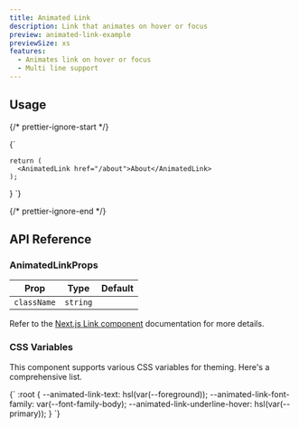 ```yaml
---
title: Animated Link
description: Link that animates on hover or focus
preview: animated-link-example
previewSize: xs
features:
  - Animates link on hover or focus
  - Multi line support
---
```


## Usage

{/* prettier-ignore-start */}

<CodeBlock lang="ts">{`

    return (
      <AnimatedLink href="/about">About</AnimatedLink>
    );
}
`}
</CodeBlock>

{/* prettier-ignore-end */}

## API Reference

### AnimatedLinkProps

| Prop        | Type     | Default |
| ----------- | -------- | ------- |
| `className` | `string` |         |

Refer to the [Next.js Link component](https://nextjs.org/docs/pages/api-reference/components/link#reference) documentation for more details.

### CSS Variables

This component supports various CSS variables for theming. Here's a comprehensive list.

<CodeBlock lang="css">
  {`
:root {
  --animated-link-text: hsl(var(--foreground));
  --animated-link-font-family: var(--font-family-body);
  --animated-link-underline-hover: hsl(var(--primary));
}
`}
</CodeBlock>
